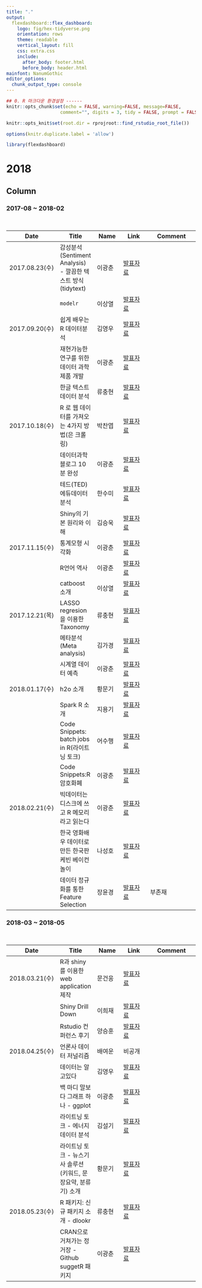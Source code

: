 ```yaml
---
title: "."
output: 
  flexdashboard::flex_dashboard:
    logo: fig/hex-tidyverse.png
    orientation: rows    
    theme: readable
    vertical_layout: fill
    css: extra.css
    include:
      after_body: footer.html
      before_body: header.html
mainfont: NanumGothic 
editor_options: 
  chunk_output_type: console
---
```


```r
## 0. R 마크다운 환경설정 ------
knitr::opts_chunk$set(echo = FALSE, warning=FALSE, message=FALSE,
                    comment="", digits = 3, tidy = FALSE, prompt = FALSE, fig.align = 'center')

knitr::opts_knit$set(root.dir = rprojroot::find_rstudio_root_file())

options(knitr.duplicate.label = 'allow')

library(flexdashboard)
```


2018
===============================================================================


Column {.tabset}
-----------------------------------------------------------------------------

### 2017-08 ~ 2018-02

<br>

| Date  |    Title  | Name |Link | Comment          |
|-------|-------|---------|-----------|-------------------|
|2017.08.23(수)|감성분석(Sentiment Analysis) - 깔끔한 텍스트 방식(tidytext)|이광춘|[발표자료](http://statkclee.github.io/ml/ml-sentiment.html) |
|              | `modelr` | 이상열 |[발표자료](kaggle/Meetup_1/modelr/modelr_example.md) |
|2017.09.20(수)|쉽게 배우는 R 데이터분석 |김영우|[발표자료](kaggle/Meetup_2/Easy_R_write/EasyR_%EA%B9%80%EC%98%81%EC%9A%B0.pdf) |
|              |재현가능한 연구를 위한 데이터 과학 제품 개발 |이광춘|[발표자료](https://statkclee.github.io/viz/viz-low-birth-rate.html) |
|              |한글 텍스트데이터 분석 |류충현|[발표자료](kaggle/Meetup_2/text_analytics/%EB%8C%80%ED%86%B5%EB%A0%B9%EC%97%B0%EC%84%A4%EB%AC%B8%EB%B6%84%EC%84%9D_%EC%9C%A0%EC%B6%A9%ED%98%84_20170920.pdf) |
|2017.10.18(수)|R 로 웹 데이터를 가져오는 4가지 방법(은 크롤링)|박찬엽|[발표자료](kaggle/Meetup_3/crawling/getWebR.pdf) |
|              |데이터과학 블로그 10분 완성|이광춘|[발표자료](https://statkclee.github.io/ds-authoring/ds-blogdown.html) |
|              |테드(TED) 에듀데이터 분석|한수미|[발표자료](kaggle/Meetup_3/ted/TED_Edu_Corpus_Analysis_%ED%95%9C%EC%88%98%EB%AF%B8.ipynb) |
|              |Shiny의 기본 원리와 이해|김승욱|[발표자료](kaggle/Meetup_3/shiny/r_meetup_shiny.pdf) |
|2017.11.15(수)|통계모형 시각화|이광춘|[발표자료](https://statkclee.github.io/statistics/stat-model-visualization.html) |
|              |R언어 역사|이광춘|[발표자료](https://statkclee.github.io/data-science/ds-r-lang.html)|
|              |catboost 소개|이상열|[발표자료](kaggle/Meetup_4/catboost_introduction.ipynb) |
|2017.12.21(목)|LASSO regresion을 이용한 Taxonomy|류충현|[발표자료](kaggle/Meetup_5/taxonomy/02_Documents_Texonomy_Slide.pdf)  |
|              |메타분석(Meta analysis)|김가경|[발표자료](kaggle/Meetup_5/MetaAnalysis/20171221_MetaAnalysis.nb.html)|
|              |시계열 데이터 예측|이광춘|[발표자료](https://statkclee.github.io/statistics/stat-time-series-forecast.html)|
|2018.01.17(수)|h2o 소개|황문기|[발표자료](kaggle/Meetup_6/h2o_%EC%82%AC%EB%A1%80/XwMooc%20R%20Meetups%206%ED%9A%8C_%EC%84%B8%EC%85%981_%ED%99%A9%EB%AC%B8%EA%B8%B0_20180117.pdf) |
|              |Spark R 소개|지용기|[발표자료](kaggle/Meetup_6/SparkR%EC%86%8C%EA%B0%9C/SparkR%EC%86%8C%EA%B0%9C.pdf)|
|              |Code Snippets: batch jobs in R(라이트닝 토크)|어수행|[발표자료](https://github.com/sooheang/batch-jobs-R/blob/master/slide/BatchJobsR_xwMooc.pdf)|
|              |Code Snippets:R 암호화폐|이광춘|[발표자료](https://statkclee.github.io/finance/finance-blockchain.html)|
|2018.02.21(수)|빅데이터는 디스크에 쓰고 R 메모리라고 읽는다|이광춘|[발표자료](https://statkclee.github.io/bigdata/bigdata-bigmemeory.html)|
|              |한국 영화배우 데이터로 만든 한국판 케빈 베이컨 놀이|나성호|[발표자료](https://mrkevinna.github.io/SixDegreesOfKoreanActors/)|
|              |데이터 정규화를 통한 Feature Selection|장윤경|[발표자료](https://rpeople.github.io/r/2018/02/21/feature_selection)| 부존재 |

### 2018-03 ~ 2018-05

<br>

| Date  |    Title  | Name |Link | Comment          |
|-------|-------|---------|-----------|-------------------|
|2018.03.21(수)|R과 shiny를 이용한 web application 제작 |문건웅| [발표자료](https://github.com/cardiomoon/shinyLecture2) |
|              |Shiny Drill Down |이희재 | [발표자료](kaggle/Meetup_8/shiny_drilldown/presentation.html)|
|              |Rstudio 컨퍼런스 후기 | 양승훈 | [발표자료](https://drive.google.com/drive/folders/1aGzlXGjL-3AyYF85A08RoTkhNLft7bwv)|
|2018.04.25(수)|언론사 데이터 저널리즘|배여운|비공개|
|              |데이터는 알고있다|김영우|[발표자료](https://docs.google.com/document/d/1HpytnksNrW3SC2EsulL9CqQlpqddznuJmCDAMQZ_DU0/edit?usp=sharing)|
|              |백 마디 말보다 그래프 하나 - ggplot|이광춘|[발표자료](https://statkclee.github.io/data-product/data-journalism-working-pop.html)|
|              |라이트닝 토크 - 에너지 데이터 분석|김설기|[발표자료](https://akkou.github.io/public/#/)|
|              |라이트닝 토크 - 뉴스기사 솔루션 (키워드, 문장요약, 분류기) 소개 |황문기|[발표자료](kaggle/Meetup_9/R%20Meetup%209%ED%9A%8C_%EC%84%B8%EC%85%985_%EB%A8%B8%EC%8B%A0%EB%9F%AC%EB%8B%9D%20%EB%89%B4%EC%8A%A4%EA%B8%B0%EC%82%AC%20%EB%B6%84%EC%84%9D%EC%BC%80%EC%9D%B4%EC%8A%A4_%ED%99%A9%EB%AC%B8%EA%B8%B0_20180425.pdf)|
|2018.05.23(수)|R 패키지: 신규 패키지 소개 - dlookr|류충현|[발표자료](kaggle/Meetup_10/01_Understanding_dlookr.pdf)|
|              |CRAN으로 거쳐가는 정거장 - Github suggetR 패키지|이광춘|[발표자료](https://statkclee.github.io/data-science/r-pkg-suggestK.html#)|

